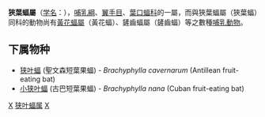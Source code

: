 {{Unreferenced|time=2019-04-10T10:05:55+00:00}}
{{Automatic taxobox
| taxon = Brachyphylla
| parent_authority = Gray, 1866
| authority = Gray, 1834
}}

'''狹葉蝠屬'''（[[学名|学名]]：{{lang|la|''Brachyphylla''}}），[[哺乳綱|哺乳綱]]、[[翼手目|翼手目]]、[[葉口蝠科|葉口蝠科]]的一屬，而與狹葉蝠屬（狹葉蝠）同科的動物尚有[[黃花蝠屬|黃花蝠屬]]（黃花蝠）、鏟齒蝠屬（鏟齒蝠）等之數種[[哺乳動物|哺乳動物]]。

==下属物种==
* [[狭叶蝠|狭叶蝠]] (聖文森短葉果蝠) - ''Brachyphylla cavernarum'' (Antillean fruit-eating bat)
* [[小狭叶蝠|小狭叶蝠]] (古巴短葉果蝠) - ''Brachyphylla nana'' (Cuban fruit-eating bat)

{{Taxonbar|from=Q577045}}

[[Category:葉口蝠科|X]]
[[Category:狭叶蝠属|]]
[[Category:_1834年描述的分类群|X]]

{{Mammal-stub}}